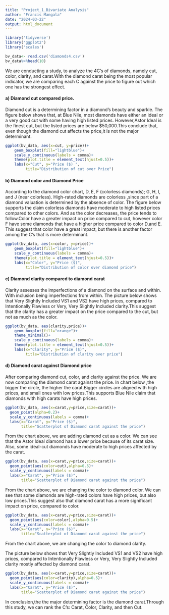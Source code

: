 ```yaml
---
title: "Project_1_Bivariate Analysis"
author: "Francis Mangala"
date: "2024-03-22"
output: html_document
---
```


```r
library('tidyverse')
library('ggplot2')
library('scales')
```


```r
bv_data<- read.csv('diamonds4.csv')
bv_data%>%head(10)
```
We are conducting a study, to analyze the 4C's of diamonds, namely cut, color, clarity, and carat.With the diamond carat being the most popular indicator, we are comparing each C against the price to figure out which one has the strongest effect. 

#### a) Diamond cut compared price.

Diamond cut is a determining factor in a diamond's beauty and sparkle. The figure below shows that, at Blue Nile, most diamonds have either an ideal or a very good cut with some having high listed prices. However,Astor Ideal is the finest cut, but the listed prices are below $50,000.This conclude that, even though the diamond cut affects the price,it is not the major determinant.

```r
ggplot(bv_data, aes(x=cut, y=price))+
    geom_boxplot(fill="lightblue")+
    scale_y_continuous(labels = comma)+
    theme(plot.title = element_text(hjust=0.5))+
    labs(x="Cut", y="Price ($) ",
         title="Distribution of cut over Price")
```

#### b) Diamond color and Diamond Price

According to the diamond color chart, D, E, F (colorless diamonds); G, H, I, and J (near colorless). High-rated diamonds are colorless ,since part of a diamond valuation is determined by the absence of color.
The figure below supports the claim colorless diamonds have moderate to high listed prices compared to other colors. And as the color decreases, the price tends to follow.Color have a greater impact on price compared to cut, however color F have some diamonds that have a higher price compared to color D,and E.
This suggest that color have a great impact, but there is another factor among the C's that is more determinant.

```r
ggplot(bv_data, aes(x=color, y=price))+
    geom_boxplot(fill="lightblue")+
    scale_y_continuous(labels = comma)+
    theme(plot.title = element_text(hjust=0.5))+
    labs(x="Color", y="Price ($)",
         title="Distribution of color over diamond price")
```

#### c) Diamond clarity compared to diamond carat

Clarity assesses the imperfections of a diamond on the surface and within. With inclusion being imperfections from within. The picture below shows that Very Slightly Included VS1 and VS2 have high prices, compared to Intentionally Flawless or Very, Very Slightly Included clarity.This suggest that the clarity has a greater impact on the price compared to the cut, but not as much as the color.

```r
ggplot(bv_data, aes(clarity,price))+
    geom_boxplot(fill="orange")+
    theme_minimal()+
    scale_y_continuous(labels = comma)+
    theme(plot.title = element_text(hjust=0.5))+
    labs(x="Clarity", y="Price ($)",
         title="Distribution of clarity over price")
```

#### d) Diamond carat against Diamond price

After comparing diamond cut, color, and clarity against the price. We are now comparing the diamond carat against the price. In chart below ,the bigger the circle, the higher the carat.Bigger circles are aligned with high prices, and small ones with low prices.This supports Blue Nile claim that diamonds with high carats have high prices.

```r
ggplot(bv_data, aes(x=carat,y=price,size=carat))+
  geom_point(alpha=0.2)+
  scale_y_continuous(labels = comma)+
  labs(x="Carat", y="Price ($)",
       title="Scatterplot of Diamond carat against the price")

```
From the chart above, we are adding diamond cut as a color. We can see that the Astor Ideal diamond has a lower price because of its carat size. Also, some ideal-cut diamonds have moderate to high prices affected by the carat.

```r
ggplot(bv_data, aes(x=carat,y=price,size=carat))+
  geom_point(aes(color=cut),alpha=0.5)+
  scale_y_continuous(labels = comma)+
  labs(x="Carat", y="Price ($)",
       title="Scatterplot of Diamond carat against the price")
```
From the chart above, we are changing the color to diamond color. We can see that some diamonds are high-rated colors have high prices, but also low prices.This suggest also that diamond carat has a more significant impact on price, compared to color.  

```r
ggplot(bv_data, aes(x=carat,y=price,size=carat))+
  geom_point(aes(color=color),alpha=0.5)+
  scale_y_continuous(labels = comma)+
  labs(x="Carat", y="Price ($)",
       title="Scatterplot of Diamond carat against the price")
```
From the chart above, we are changing the color to diamond clarity.

The picture below shows that Very Slightly Included VS1 and VS2 have high prices, compared to Intentionally Flawless or Very, Very Slightly Included clarity mostly affected by diamond carat.

```r
ggplot(bv_data, aes(x=carat,y=price,size=carat))+
  geom_point(aes(color=clarity),alpha=0.5)+
  scale_y_continuous(labels = comma)+
  labs(x="Carat", y="Price ($)",
       title="Scatterplot of Diamond carat against the price")
```

In conclusion,the the major determining factor is the diamond carat.Through this study, we can rank the C's: Carat, Color, Clarity, and then Cut.
